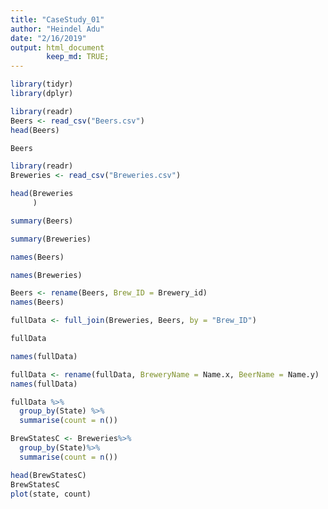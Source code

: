 ```yaml
---
title: "CaseStudy_01"
author: "Heindel Adu"
date: "2/16/2019"
output: html_document
        keep_md: TRUE;
---
```


```r
library(tidyr)
library(dplyr)
```

```r
library(readr)
Beers <- read_csv("Beers.csv")
head(Beers)
```

```r
Beers
```
```r
library(readr)
Breweries <- read_csv("Breweries.csv")
```
```r
head(Breweries
     )
```

```r
summary(Beers)
```
```r
summary(Breweries)
```

```r
names(Beers)
```
```r
names(Breweries)
```
```r
Beers <- rename(Beers, Brew_ID = Brewery_id)
names(Beers)
```

```r
fullData <- full_join(Breweries, Beers, by = "Brew_ID")
```

```r
fullData
```
```r
names(fullData)
```
```r
fullData <- rename(fullData, BreweryName = Name.x, BeerName = Name.y)
names(fullData)
```
```r
fullData %>%
  group_by(State) %>%
  summarise(count = n())

```
```r
BrewStatesC <- Breweries%>%
  group_by(State)%>%
  summarise(count = n())
```
```r
head(BrewStatesC)
BrewStatesC
plot(state, count)
```